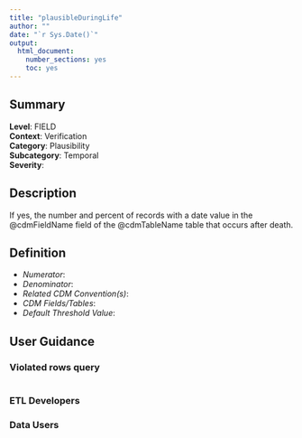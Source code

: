 ```yaml
---
title: "plausibleDuringLife"
author: ""
date: "`r Sys.Date()`"
output:
  html_document:
    number_sections: yes
    toc: yes
---
```


## Summary

**Level**: FIELD\
**Context**: Verification\
**Category**: Plausibility\
**Subcategory**: Temporal\
**Severity**: 


## Description
If yes, the number and percent of records with a date value in the @cdmFieldName field of the @cdmTableName table that occurs after death.


## Definition

- *Numerator*: 
- *Denominator*:
- *Related CDM Convention(s)*:
- *CDM Fields/Tables*:
- *Default Threshold Value*:


## User Guidance


### Violated rows query
```sql

```


### ETL Developers


### Data Users

